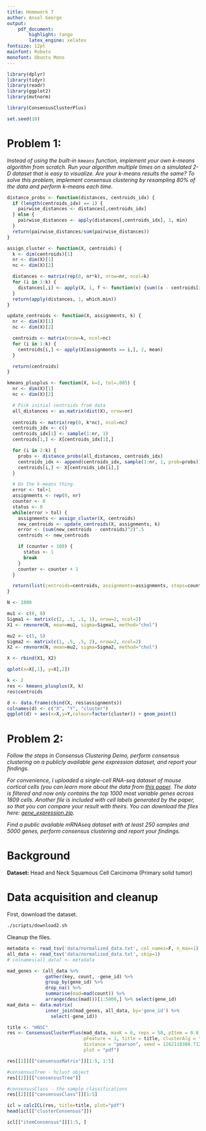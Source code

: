 ```yaml
---
title: Homework 7
author: Ansel George
output:
    pdf_document:
        highlight: tango
        latex_engine: xelatex
fontsize: 12pt
mainfont: Roboto
monofont: Ubuntu Mono
---
```


```r
library(dplyr)
library(tidyr)
library(readr)
library(ggplot2)
library(mvtnorm)

library(ConsensusClusterPlus)

set.seed(10)
```

# Problem 1:

*Instead of using the built-in `kmeans` function, implement your own k-means
algorithm from scratch. Run your algorithm multiple times on a simulated 2-D
dataset that is easy to visualize. Are your k-means results the same? To solve
this problem, implement consensus clustering by resampling 80% of the data and
perform k-means each time.*

```r
distance_probs <- function(distances, centroids_idx) {
  if (length(centroids_idx) == 1) {
    pairwise_distances <- distances[,centroids_idx]
  } else {
    pairwise_distances <- apply(distances[,centroids_idx], 1, min)
  }
  return(pairwise_distances/sum(pairwise_distances))
}

assign_cluster <- function(X, centroids) {
  k <- dim(centroids)[1]
  nr <- dim(X)[1]
  nc <- dim(X)[2]

  distances <- matrix(rep(0, nr*k), nrow=nr, ncol=k)
  for (i in 1:k) {
    distances[,i] <- apply(X, 1, f <- function(x) {sum((x - centroids[i])^2)^.5})
  }
  return(apply(distances, 1, which.min))
}

update_centroids <- function(X, assignments, k) {
  nr <- dim(X)[1]
  nc <- dim(X)[2]

  centroids <- matrix(nrow=k, ncol=nc)
  for (i in 1:k) {
    centroids[i,] <- apply(X[assignments == i,], 2, mean)
  }

  return(centroids)
}

kmeans_plusplus <- function(X, k=2, tol=.005) {
  nr <- dim(X)[1]
  nc <- dim(X)[2]

  # Pick initial centroids from data
  all_distances <- as.matrix(dist(X), nrow=nr)
  
  centroids <- matrix(rep(0, k*nc), ncol=nc)
  centroids_idx <- c()
  centroids_idx[1] <- sample(1:nr, 1)
  centroids[1,] <- X[centroids_idx[1],]

  for (i in 2:k) {
    probs <- distance_probs(all_distances, centroids_idx)
    centroids_idx <- append(centroids_idx, sample(1:nr, 1, prob=probs))
    centroids[i,] <- X[centroids_idx[i],]
  }

  # Do the k-means thing.
  error <- tol+1
  assignments <- rep(0, nr)
  counter <- 0
  status <- 0
  while(error > tol) {
    assignments <- assign_cluster(X, centroids)
    new_centroids <- update_centroids(X, assignments, k)
    error <- (sum(new_centroids - centroids)^2)^.5
    centroids <- new_centroids

    if (counter > 100) {
      status <- 1
      break
    }
    counter <- counter + 1
  }

  return(list(centroids=centroids, assignments=assignments, steps=counter, status=status))
}
```

```r
N <- 1000

mu1 <- c(0, 0)
Sigma1 <- matrix(c(2, .1, .1, 1), nrow=2, ncol=2)
X1 <- rmvnorm(N, mean=mu1, sigma=Sigma1, method="chol")

mu2 <- c(5, 5)
Sigma2 <- matrix(c(1, .5, .5, 2), nrow=2, ncol=2)
X2 <- rmvnorm(N, mean=mu2, sigma=Sigma2, method="chol")

X <- rbind(X1, X2)

qplot(x=X[,1], y=X[,2])
```

```r
k <- 2
res <- kmeans_plusplus(X, k)
res$centroids
```

```r
d <- data.frame(cbind(X, res$assignments))
colnames(d) <- c("X", "Y", "cluster")
ggplot(d) + aes(x=X,y=Y,colour=factor(cluster)) + geom_point()
```


# Problem 2:

*Follow the steps in Consensus Clustering Demo, perform consensus clustering on
a publicly available gene expression dataset, and report your findings.*

*For convenience, I uploaded a single-cell RNA-seq dataset of mouse cortical
cells (you can learn more about the data from [this
paper](https://www.nature.com/articles/nn.4216). The data is filtered and now
only contains the top 1000 most variable genes across 1809 cells. Another file
is included with cell labels generated by the paper, so that you can compare
your result with theirs. You can download the files here:
[gene_expression.zip](https://canvas.uchicago.edu/courses/21617/files/2459510/download?wrap=1).*





*Find a public available mRNAseq dataset with at least 250 samples and 5000
genes, perform consensus clustering and report your findings.*

# Background

**Dataset:** Head and Neck Squamous Cell Carcinoma (Primary solid tumor)

\url{http://dx.doi.org/10.7908/C1C828P8}


# Data acquisition and cleanup

First, download the dataset.

```bash
./scripts/download2.sh
```

Cleanup the files.

```r
metadata <- read_tsv('data/normalized_data.txt', col_names=F, n_max=1)
all_data <- read_tsv('data/normalized_data.txt', skip=1)
# colnames(all_data) <- metadata
```

```r
mad_genes <- (all_data %>%
              gather(key, count, -gene_id) %>%
              group_by(gene_id) %>%
              drop_na() %>%
              summarise(mad=mad(count)) %>%
              arrange(desc(mad)))[1:5000,] %>% select(gene_id)
mad_data <- data.matrix(
              inner_join(mad_genes, all_data, by='gene_id') %>% 
                select(-gene_id))
```

```r
title <- "HNSC"
res <- ConsensusClusterPlus(mad_data, maxK = 6, reps = 50, pItem = 0.8,
                            pFeature = 1, title = title, clusterAlg = "hc",
                            distance = "pearson", seed = 1262118388.71279,
                            plot = "pdf")
```

```r
res[[2]][["consensusMatrix"]][1:5, 1:5]

#consensusTree - hclust object
res[[2]][["consensusTree"]]

#consensusClass - the sample classifications
res[[2]][["consensusClass"]][1:5]

icl = calcICL(res, title=title, plot="pdf")
head(icl[["clusterConsensus"]])

icl[["itemConsensus"]][1:5, ]
```

